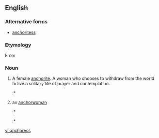 ==English==

===Alternative forms===
* [[anchoritess]]

===Etymology===
From {{suffix|anchor|ess}}

===Noun===
{{en-noun|anchoresses}}

# A female [[anchorite]]. A woman who chooses to withdraw from the world to live a solitary life of prayer and contemplation.
#:* {{quote-book
|year=2003
|year_published=
|edition=
|editor=
|author=Yōko Wada
|title=A Companion to Ancrene Wisse
|chapter=A Genre of Ancrene Wisse
|url=http://books.google.com.ar/books?id=aw21vOIYZRcC&pg=PA113&dq=%22anchoress%22&hl=en&sa=X&ei=TmwfT7rCL4PfgQfzqsWjDw&redir_esc=y#v=onepage&q=%22anchoress%22&f=false
|genre=
|publisher=DS Brewer
|isbn=9780859917629
|page=39
|passage=… and advises the '''anchoresses''' to take on the basic religious vows …
}}
# {{context|informal}} an [[anchorwoman]]
#:* {{quote-web
|date= 2006-02-11
|year=
|first=James
|last=Poniewozik
|author=
|authorlink=
|title=Live from Turin—Sorry, Torino—It's NBC
|site=Time Magazine
|url=http://entertainment.time.com/2006/02/11/live_from_turinsorry_torinoits_1/
|archiveorg=
|accessdate=2012-01-25
|passage=Williams was co-hosting in place of Katie Couric, a move some have speculated was meant to deprive the possible next '''anchoress''' of the CBS Evening News the prime time exposure.
}}
#:* {{quote-web
|date= 2007-04-16
|year=
|first=Max
|last=Abelson
|author=
|authorlink=
|title=Sold! 'Money Honey,' Hubby Buy $6.5 M. East Side Townhouse
|site=New York Observer
|url=http://www.observer.com/2007/04/sold-money-honey-hubby-buy-65-m-east-side-townhouse/
|archiveorg=
|accessdate=2012-01-25
|passage=Mr. Thompson reportedly booted executives off a cross-continental Citigroup flight to be alone with the impeccably brunette '''anchoress'''.
}}


[[vi:anchoress]]